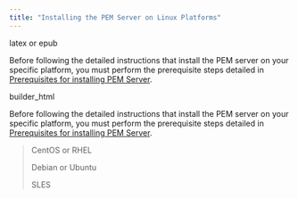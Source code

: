 ```yaml
---
title: "Installing the PEM Server on Linux Platforms"
---
```


<div id="installing_pem_server_on_linux" class="registered_link"></div>

<div id="linux_installation" class="registered_link"></div>

<div class="only">

latex or epub

Before following the detailed instructions that install the PEM server on your specific platform, you must perform the prerequisite steps detailed in [Prerequisites for installing PEM Server](../03_installing_postgres_enterprise_manager/#prerequisites_for_installing_pem_server).

</div>

<div class="only">

builder_html

Before following the detailed instructions that install the PEM server on your specific platform, you must perform the prerequisite steps detailed in [Prerequisites for installing PEM Server](../03_installing_postgres_enterprise_manager/#prerequisites_for_installing_pem_server).

> <div class="tabs">
>
> <div class="tab">
>
> CentOS or RHEL
>
> </div>
>
> <div class="tab">
>
> Debian or Ubuntu
>
> </div>
>
> <div class="tab">
>
> SLES
>
> </div>
>
> </div>

</div>
